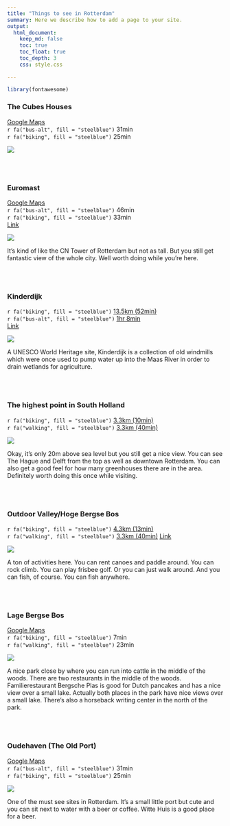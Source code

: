 ```yaml
---
title: "Things to see in Rotterdam"
summary: Here we describe how to add a page to your site.
output:
  html_document:
    keep_md: false
    toc: true
    toc_float: true
    toc_depth: 3
    css: style.css

---
```


```r
library(fontawesome)
```

### The Cubes Houses
[Google Maps](https://goo.gl/maps/YKyFf1G1M7JrMozL9)      
`r fa("bus-alt", fill = "steelblue")` 31min   
`r fa("biking", fill = "steelblue")` 25min

![](https://upload.wikimedia.org/wikipedia/commons/thumb/1/1b/Cube_houses_%28Rotterdam%29_IMG_5090.jpg/640px-Cube_houses_%28Rotterdam%29_IMG_5090.jpg)

<br>
<br>


### Euromast
[Google Maps](https://goo.gl/maps/uF5ZDBYYSA8kUgPg6)     
`r fa("bus-alt", fill = "steelblue")` 46min      
`r fa("biking", fill = "steelblue")` 33min     
[Link](https://euromast.nl/)

![](https://upload.wikimedia.org/wikipedia/commons/thumb/c/cd/Euromast_%2820109134810%29.jpg/640px-Euromast_%2820109134810%29.jpg)

It's kind of like the CN Tower of Rotterdam but not as tall. But you still get fantastic view of the whole city. Well worth doing while you're here.

<br>
<br>

### Kinderdijk
`r fa("biking", fill = "steelblue")` [13.5km (52min)](https://goo.gl/maps/jaLZ4SNSwod7T5MS6)          
`r fa("bus-alt", fill = "steelblue")` [1hr 8min](https://goo.gl/maps/ARvnCN2Ep9wUirhf7)     
[Link](https://www.kinderdijk.com/)

![](https://assets.kinderdijk.nl/app/assets/kinderdijk-molens-overwaard-c.jpg)

A UNESCO World Heritage site, Kinderdijk is a collection of old windmills which were once used to pump water up into the Maas River in order to drain wetlands for agriculture.  


</br>
</br>

### The highest point in South Holland
`r fa("biking", fill = "steelblue")` [3.3km (10min)](https://goo.gl/maps/zuAqCKgH1gV1GQ4K8)      
`r fa("walking", fill = "steelblue")` [3.3km (40min)](https://goo.gl/maps/A5psZ6C6xQizaEL38) 

![](https://weekendtoerist.nl/wp-content/uploads/2021/04/Fietsroute-Rottemeren-16.jpg)

Okay, it's only 20m above sea level but you still get a nice view. You can see The Hague and Delft from the top as well as downtown Rotterdam. You can also get a good feel for how many greenhouses there are in the area. Definitely worth doing this once while visiting. 

<br>
<br>

### Outdoor Valley/Hoge Bergse Bos
`r fa("biking", fill = "steelblue")` [4.3km (13min)](https://goo.gl/maps/9QVDVy5jGfByVvKA6)      
`r fa("walking", fill = "steelblue")` [3.3km (40min)](https://goo.gl/maps/A5psZ6C6xQizaEL38) 
[Link](https://outdoorvalley.nl/)

[![](MTB-parcours.jpeg)](https://outdoorvalley.nl/wp-content/uploads/2017/08/MTB-parcours.jpg)

A ton of activities here. You can rent canoes and paddle around. You can rock climb. You can play frisbee golf. Or you can just walk around. And you can fish, of course. You can fish anywhere. 

<br>
<br>

### Lage Bergse Bos

[Google Maps](https://goo.gl/maps/bpMkrszq4hu15qHb7)       
`r fa("biking", fill = "steelblue")` 7min         
`r fa("walking", fill = "steelblue")` 23min   

[![](lage.jpeg)](https://www.boswachtersblog.nl/zuid-holland/wp-content/uploads/sites/17/2019/02/12975-Zonsondergang-Lage-Bergse-Bos.jpg)

A nice park close by where you can run into cattle in the middle of the woods. There are two restaurants in the middle of the woods. Familierestaurant Bergsche Plas is good for Dutch pancakes and has a nice view over a small lake. Actually both places in the park have nice views over a small lake. There's also a horseback writing center in the north of the park. 

<br>
<br>

### Oudehaven (The Old Port)
[Google Maps](https://goo.gl/maps/x7rLX41v2rdxg5RP8)      
`r fa("bus-alt", fill = "steelblue")` 31min   
`r fa("biking", fill = "steelblue")` 25min

![](https://upload.wikimedia.org/wikipedia/commons/thumb/3/3d/Rotterdam%2C_het_Witte_Huis_RM334003%2C_de_Willemsbrug_en_de_Oude_Haven_foto5_2015-08-01_20.51.jpg/1920px-Rotterdam%2C_het_Witte_Huis_RM334003%2C_de_Willemsbrug_en_de_Oude_Haven_foto5_2015-08-01_20.51.jpg)

One of the must see sites in Rotterdam. It's a small little port but cute and you can sit next to water with a beer or coffee. Witte Huis is a good place for a beer.

